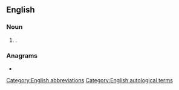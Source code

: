 {{also|abbr.}}
==English==

===Noun===
{{en-noun}}

# {{alternative spelling of|abbr.|dot=|lang=en}}.

===Anagrams===
* {{anagrams|en|BBAR|Barb|Barb.|Rabb|barb}}

[[Category:English abbreviations]]
[[Category:English autological terms]]